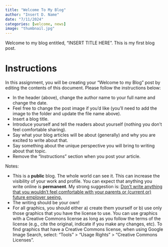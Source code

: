 ```yaml
---
title: "Welcome To My Blog"
author: "Insert D. Name"
date: "7/11/2024"
categories: [welcome, news]
image: "thumbnail.jpg"
---
```


Welcome to my blog entitled, "INSERT TITLE HERE".
This is my first blog post.

# Instructions {#sec-instructions}

In this assignment, you will be creating your "Welcome to my Blog" post by editing the contents of this document.
Please follow the instructions below:

- In the header (above), change the author name to your full name and change the date.
- Feel free to change the post image if you'd like (you'll need to add the image to the folder and update the file name above).
- Insert a blog title.
- Introduce yourself and tell the readers about yourself (nothing you don't feel comfortable sharing).
- Say what your blog articles will be about (generally) and why you are excited to write about that.
- Say something about the unique perspective you will bring to writing about that topic.
- Remove the "Instructions" section when you post your article.

Notes:

- This is a **public** blog.
The whole world can see it.
This can increase the visibility of your work and profile.
You can expect that anything you write online is **permanent**.
My strong suggestion is: <u>Don't write anything that you wouldn't feel comfortable with your parents or (current or) future employer seeing.</u>
- The writing should be your own!
- For all graphics, you should either a) create them yourself or b) use only those graphics that you have the license to use.
You can use graphics with a Creative Commons license as long as you follow the terms of the license (e.g., cite the original, indicate if you make any changes, etc).
To find graphics that have a Creative Commons license, when using Google Image Search, select: "Tools" > "Usage Rights" > "Creative Commons Licenses".
